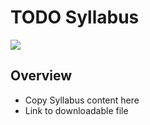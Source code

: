 # TODO Syllabus {#syllabus}

![](images/banners/banners_syllabus.png)

## Overview

- Copy Syllabus content here
- Link to downloadable file



